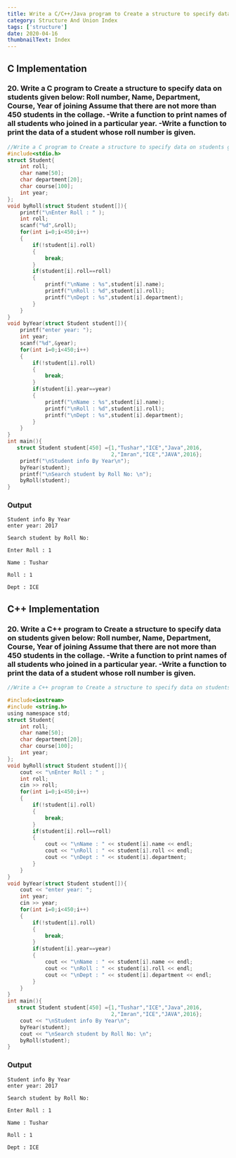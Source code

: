 ```yaml
---
title: Write a C/C++/Java program to Create a structure to specify data on students given below: Roll number, Name, Department, Course, Year of joining Assume that there are not more than 450 students in the collage. -Write a function to print names of all students who joined in a particular year. -Write a function to print the data of a student whose roll number is given.
category: Structure And Union Index
tags: ['structure']
date: 2020-04-16
thumbnailText: Index
---
```


## C Implementation
### 20. Write a C program to Create a structure to specify data on students given below: Roll number, Name, Department, Course, Year of joining Assume that there are not more than 450 students in the collage. -Write a function to print names of all students who joined in a particular year. -Write a function to print the data of a student whose roll number is given.
```c
//Write a C program to Create a structure to specify data on students given below: Roll number, Name, Department, Course, Year of joining Assume that there are not more than 450 students in the collage. -Write a function to print names of all students who joined in a particular year. -Write a function to print the data of a student whose roll number is given.
#include<stdio.h>
struct Student{
    int roll;
    char name[50];
    char department[20];
    char course[100];
    int year;
};
void byRoll(struct Student student[]){
    printf("\nEnter Roll : " );
    int roll;
    scanf("%d",&roll);
    for(int i=0;i<450;i++)
    {
        if(!student[i].roll)
        {
            break;
        }
        if(student[i].roll==roll)
        {
            printf("\nName : %s",student[i].name);
            printf("\nRoll : %d",student[i].roll);
            printf("\nDept : %s",student[i].department);
        }
    }
}
void byYear(struct Student student[]){
    printf("enter year: ");
    int year;
    scanf("%d",&year);
    for(int i=0;i<450;i++)
    {
        if(!student[i].roll)
        {
            break;
        }
        if(student[i].year==year)
        {
            printf("\nName : %s",student[i].name);
            printf("\nRoll : %d",student[i].roll);
            printf("\nDept : %s",student[i].department);
        }
    }
}
int main(){
   struct Student student[450] ={1,"Tushar","ICE","Java",2016,
                                 2,"Imran","ICE","JAVA",2016};
    printf("\nStudent info By Year\n");
    byYear(student);
    printf("\nSearch student by Roll No: \n");
    byRoll(student);
}
```
### Output
```
Student info By Year
enter year: 2017

Search student by Roll No:

Enter Roll : 1

Name : Tushar

Roll : 1

Dept : ICE
```

## C++ Implementation
### 20. Write a C++ program to Create a structure to specify data on students given below: Roll number, Name, Department, Course, Year of joining Assume that there are not more than 450 students in the collage. -Write a function to print names of all students who joined in a particular year. -Write a function to print the data of a student whose roll number is given.
```c
//Write a C++ program to Create a structure to specify data on students given below: Roll number, Name, Department, Course, Year of joining Assume that there are not more than 450 students in the collage. -Write a function to print names of all students who joined in a particular year. -Write a function to print the data of a student whose roll number is given.

#include<iostream>
#include <string.h>
using namespace std;
struct Student{
    int roll;
    char name[50];
    char department[20];
    char course[100];
    int year;
};
void byRoll(struct Student student[]){
    cout << "\nEnter Roll : " ;
    int roll;
    cin >> roll;
    for(int i=0;i<450;i++)
    {
        if(!student[i].roll)
        {
            break;
        }
        if(student[i].roll==roll)
        {
            cout << "\nName : " << student[i].name << endl;
            cout << "\nRoll : " << student[i].roll << endl;
            cout << "\nDept : " << student[i].department;
        }
    }
}
void byYear(struct Student student[]){
    cout << "enter year: ";
    int year;
    cin >> year;
    for(int i=0;i<450;i++)
    {
        if(!student[i].roll)
        {
            break;
        }
        if(student[i].year==year)
        {
            cout << "\nName : " << student[i].name << endl;
            cout << "\nRoll : " << student[i].roll << endl;
            cout << "\nDept : " << student[i].department << endl;
        }
    }
}
int main(){
   struct Student student[450] ={1,"Tushar","ICE","Java",2016,
                                 2,"Imran","ICE","JAVA",2016};
    cout << "\nStudent info By Year\n";
    byYear(student);
    cout << "\nSearch student by Roll No: \n";
    byRoll(student);
}
```
### Output
```
Student info By Year
enter year: 2017

Search student by Roll No:

Enter Roll : 1

Name : Tushar

Roll : 1

Dept : ICE
```
